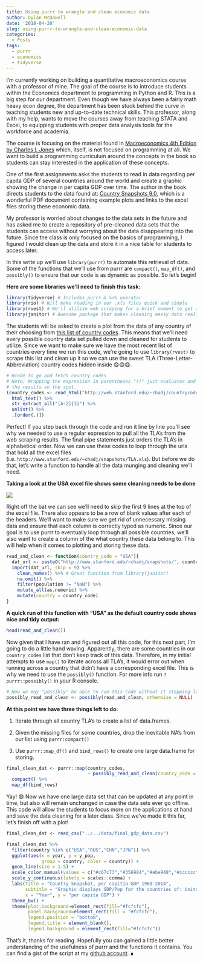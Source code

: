 ```yaml
---
title: Using purrr to wrangle and clean economic data
author: Dylan McDowell
date: '2018-04-20'
slug: using-purrr-to-wrangle-and-clean-economic-data
categories:
  - Posts
tags:
  - purrr
  - economics
  - tidyverse
---
```


I'm currently working on building a quantitative macroeconomics course with a professor of mine. The goal of the course is to introduce students within the Economics department to programming in Python and R. This is a big step for our department. Even though we have always been a fairly math heavy econ degree, the department has been stuck behind the curve in teaching students new and up-to-date technical skills. This professor, along with my help, wants to move the courses away from teaching STATA and Excel, to equipping students with proper data analysis tools for the workforce and academia. 

The course is focusing on the material found in [Macroeconomics 4th Edition by Charles I. Jones](http://books.wwnorton.com/books/webad.aspx?id=4294993402) which, itself, is not focused on programming at all. We want to build a programming curriculum around the concepts in the book so students can stay interested in the application of these concepts. 

One of the first assignments asks the students to read in data regarding per capita GDP of several countries around the world and create a graphic showing the change in per capita GDP over time. The author in the book directs students to the data found at: [Country Snapshots 9.0](http://web.stanford.edu/~chadj/snapshots.pdf), which is a wonderful PDF document containing example plots and links to the excel files storing these economic data. 

My professor is worried about changes to the data sets in the future and has asked me to create a repository of pre-cleaned data sets that the students can access without worrying about the data disappearing into the future. Since the class is only focused on the basics of programming, I figured I would clean up the data and store it in a nice table for students to access later. 

In this write up we'll use `library(purrr)` to automate this retrieval of data. Some of the functions that we'll use from purrr are `compact()`, `map_df()`, and `possibly()` to ensure that our code is as dynamic as possible. So let's begin!

__Here are some libraries we'll need to finish this task:__
```r
library(tidyverse) # Includes purrr & %>% operator
library(rio) # Will make reading in our .xls files quick and simple
library(rvest) # We'll utilize web scraping for a brief moment to get a list of country codes
library(janitor) # Awesome package that makes cleaning messy data really easy
```

The students will be asked to create a plot from the data of any country of their choosing from [this list of country codes](http://web.stanford.edu/~chadj/countrycodes6.3). This means that we'll need every possible country data set pulled down and cleaned for students to utilize. Since we want to make sure we have the most recent list of countries every time we run this code, we're going to use `library(rvest)` to scrape this list and clean up it so we can use the sweet TLA (Three-Letter-Abbreviation) country codes hidden inside 😋😋😋. 

```r
# Rcode to go and fetch country codes
# Note: Wrapping the expression in parentheses "()" just evaluates and prints
# the results on the spot.
(country_codes <- read_html("http://web.stanford.edu/~chadj/countrycodes6.3") %>% 
  html_text() %>% 
  str_extract_all("[A-Z]{3}") %>% 
  unlist() %>% 
  .[order(.)])
```

Perfect! If you step back through the code and run it line by line you'll see why we needed to use a regular expression to pull all the TLA's from the web scraping results. The final pipe statements just orders the TLA's in alphabetical order. Now we can use these codes to loop through the urls that hold all the excel files (i.e. `http://www.stanford.edu/~chadj/snapshots/TLA.xls`). But before we do that, let's write a function to handle all the data munging and cleaning we'll need. 

__Taking a look at the USA excel file shows some cleaning needs to be done__

![](../../img/usa_dat.png)

Right off the bat we can see we'll need to skip the first 9 lines at the top of the excel file. There also appears to be a row of blank values after each of the headers. We'll want to make sure we get rid of unnecessary missing data and ensure that each column is correctly typed as numeric. Since our goal is to use purrr to eventually loop through all possible countries, we'll also want to create a column of the what country these data belong to. This will help when it comes to plotting and storing these data.

```r
read_and_clean <- function(country_code = "USA"){
  dat_url <- paste0("http://www.stanford.edu/~chadj/snapshots/", country_code, ".xls")
  import(dat_url, skip = 9) %>% 
    clean_names() %>% # Great function from library(janitor)
    na.omit() %>% 
    filter(population != "NaN") %>% 
    mutate_all(as.numeric) %>% 
    mutate(country = country_code)
}
```

__A quick run of this function with "USA" as the default country code shows nice and tidy output:__

```r
head(read_and_clean())
```

Now given that I have ran and figured out all this code, for this next part, I'm going to do a little hand waving. Apparently, there are some countries in our `country_codes` list that don't keep track of this data. Therefore, in my initial attempts to use `map()` to iterate across all TLA's, it would error out when running across a country that didn't have a corresponding excel file. This is why we need to use the `possibly()` function. For more info run `?purrr::possibly()` in your R console. 

```r
# Now we may "possibly" be able to run this code without it stopping lol
possibly_read_and_clean <- possibly(read_and_clean, otherwise = NULL)
```

__At this point we have three things left to do:__

1. Iterate through all country TLA's to create a list of data.frames.

2. Given the missing files for some countries, drop the inevitable NA's from our list using `purrr:compact()`

3. Use `purrr::map_df()` and `bind_rows()` to create one large data.frame for storing. 

```r
final_clean_dat <- purrr::map(country_codes, 
                              ~ possibly_read_and_clean(country_code = .x)) %>% 
  compact() %>% 
  map_df(bind_rows)
```

Yay! 😄 Now we have one large data set that can be updated at any point in time, but also will remain unchanged in case the data sets ever go offline. This code will allow the students to focus more on the applications at hand and save the data cleaning for a later class. Since we've made it this far, let's finish off with a plot!

```r
final_clean_dat <- read_csv("../../data/final_gdp_data.csv")
```

```r
final_clean_dat %>% 
  filter(country %in% c("USA","RUS","CHN","JPN")) %>% 
  ggplot(aes(x = year, y = y_pop, 
             group = country, color = country)) +
  geom_line(size = 1.5) +
  scale_color_manual(values = c("#c67c73","#356984","#ebe948","#cccccc")) +
  scale_y_continuous(labels = scales::comma) +
  labs(title = "Country Snapshot, per capitia GDP 1960-2014",
       subtitle = "Graphic displays GDP/Pop for the countries of: United States, Russia, China, and Japan",
       x = "Year", y = "per capita GDP") +
  theme_bw() +
  theme(plot.background=element_rect(fill="#fcfcfc"),
        panel.background=element_rect(fill = "#fcfcfc"),
        legend.position = "bottom",
        legend.title = element_blank(),
        legend.background = element_rect(fill="#fcfcfc"))
```

That's it, thanks for reading. Hopefully you can gained a little better understanding of the usefulness of purrr and the functions it contains. You can find a gist of the script at my [github account](https://gist.github.com/dylanjm/474ab30a18a96e19c139d19801f0acc2). ∎